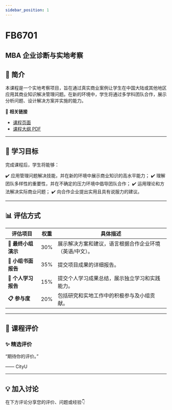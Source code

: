 ```yaml
---
sidebar_position: 1
---
```


# FB6701
## MBA 企业诊断与实地考察

## **📘 简介**
本课程是一个实地考察项目，旨在通过真实商业案例让学生在中国大陆或其他地区应用其商业知识解决管理问题。在新的环境中，学生将通过多学科团队合作，展示分析问题、设计解决方案并实施的能力。

🔗 **相关链接**
- [课程页面](https://www.cityu.edu.hk/catalogue/pg/202425/course/FB6701.htm)
- [课程大纲 PDF](https://www.cityu.edu.hk/catalogue/pg/202425/course/FB6701.pdf)

---

## **🎯 学习目标**

完成课程后，学生将能够：

✔️ 应用管理问题解决技能，并在新的环境中展示商业知识的高水平能力；
✔️ 理解团队多样性的重要性，并在不确定的压力环境中倡导团队合作；
✔️ 运用理论和方法解决实际商业问题；
✔️ 向合作企业提出实用且具有说服力的建议。

---

## **📊 评估方式**

| **评估项目**            | **权重** | **具体描述**                                                                                     |
|-------------------------|---------|-----------------------------------------------------------------------------------------------|
| **🎤 最终小组演示**       | 30%     | 展示解决方案和建议，语言根据合作企业环境（英语/中文）。                                          |
| **📄 小组书面报告**       | 35%     | 提交项目成果的详细报告。                                                                        |
| **📝 个人学习报告**       | 15%     | 提交个人学习成果总结，展示独立学习和实践能力。                                                  |
| **📋 参与度**             | 20%     | 包括研究和实地工作中的积极参与及小组贡献。                                                      |

---

## **💬 课程评价**

### ✨ **精选评价**
<div className={commentStyles.commentBox}>
    <p className={commentStyles.commentText}>
        “期待你的评价。”
    </p>
    <p className={commentStyles.commentAuthor}>—— CityU</p>
</div>

---

## **💡 加入讨论**

在下方评论分享您的评价、问题或经验👇
<Utterances />